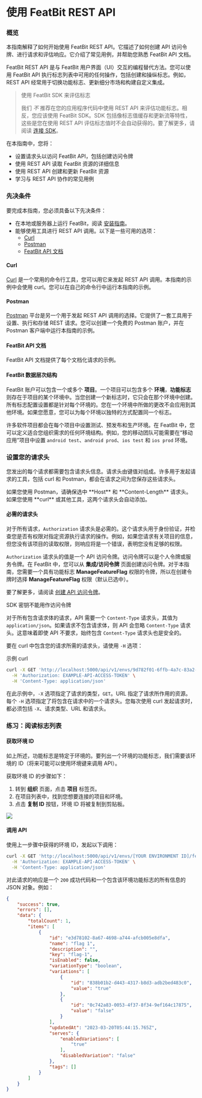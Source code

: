 
# 使用 FeatBit REST API

### 概览 <a href="#overview" id="overview"></a>

本指南解释了如何开始使用 FeatBit REST API。它描述了如何创建 API 访问令牌、进行请求和评估响应。它介绍了常见用例，并帮助您熟悉 FeatBit API 文档。

FeatBit REST API 是与 FeatBit 用户界面（UI）交互的编程替代方法。您可以使用 FeatBit API 执行标志列表中可用的任何操作，包括创建和操纵标志。例如，REST API 经常用于切换功能标志、更新细分市场和构建自定义集成。

> 使用 FeatBit SDK 来评估标志
>
> 我们 _不_ 推荐在您的应用程序代码中使用 REST API 来评估功能标志。相反，您应该使用 FeatBit SDK。SDK 包括像标志值缓存和更新流等特性，这些是您在使用 REST API 评估标志值时不会自动获得的。要了解更多，请阅读 [连接 SDK](../getting-started/connect-an-sdk/)。

在本指南中，您将：

* 设置请求头以访问 FeatBit API，包括创建访问令牌
* 使用 REST API 读取 FeatBit 资源的详细信息
* 使用 REST API 创建和更新 FeatBit 资源
* 学习与 REST API 协作的常见用例

### 先决条件 <a href="#prerequisites" id="prerequisites"></a>

要完成本指南，您必须具备以下先决条件：

* 在本地或服务器上运行 FeatBit，阅读 [安装指南](../installation/full-installation.md)。
* 能够使用工具进行 REST API 调用。以下是一些可用的选项：
  * [Curl](https://curl.se/)
  * [Postman](https://www.postman.com/)
  * [FeatBit API 文档](overview.md)

#### Curl <a href="#curl" id="curl"></a>

[Curl](https://curl.se/) 是一个常用的命令行工具，您可以用它来发起 REST API 调用。本指南的示例中会使用 curl。您可以在自己的命令行中运行本指南的示例。

#### Postman <a href="#postman" id="postman"></a>

[Postman](https://www.postman.com/) 平台是另一个用于发起 REST API 调用的选择。它提供了一套工具用于设置、执行和存储 REST 请求。您可以创建一个免费的 Postman 账户，并在 Postman 客户端中运行本指南的示例。

#### FeatBit API 文档 <a href="#launchdarkly-api-documentation" id="launchdarkly-api-documentation"></a>

FeatBit API 文档提供了每个文档化请求的示例。

#### FeatBit 数据层次结构 <a href="#launchdarkly-data-hierarchy" id="launchdarkly-data-hierarchy"></a>

FeatBit 账户可以包含一个或多个 **项目**。一个项目可以包含多个 **环境**，**功能标志** 则存在于项目的某个环境中。当您创建一个新标志时，它只会在那个环境中创建。所有标志配置设置都是针对每个环境的。您在一个环境中所做的更改不会应用到其他环境。如果您愿意，您可以为每个环境以独特的方式配置同一个标志。

许多软件项目都会在每个项目中设置测试、预发布和生产环境。在 FeatBit 中，您可以定义适合您组织需求的任何环境结构。例如，您的移动团队可能需要在“移动应用”项目中设置 `android test`、`android prod`、`ios test` 和 `ios prod` 环境。

### 设置您的请求头 <a href="#setting-up-your-headers" id="setting-up-your-headers"></a>

您发出的每个请求都需要包含请求头信息。请求头由键值对组成。许多用于发起请求的工具，包括 curl 和 Postman，都会在请求之间为您保存这些请求头。

<Callout type="info">
如果您使用 Postman，请确保选中 **Host** 和 **Content-Length** 请求头。如果您使用 **curl** 或其他工具，这两个请求头会自动添加。
</Callout>

#### 必需的请求头 <a href="#required-headers" id="required-headers"></a>

对于所有请求，`Authorization` 请求头是必需的。这个请求头用于身份验证，并检查您是否有权限对指定资源执行请求的操作。例如，如果您请求有关项目的信息，但您没有该项目的读取权限，则响应将是一个错误，表明您没有足够的权限。

`Authorization` 请求头的值是一个 API 访问令牌。访问令牌可以是个人令牌或服务令牌。在 FeatBit 中，您可以从 **集成/访问令牌** 页面创建访问令牌。对于本指南，您需要一个具有功能标志 **ManageFeatureFlag** 权限的令牌，所以在创建令牌时选择 **ManageFeatureFlag** 权限（默认已选中）。

要了解更多，请阅读 [创建 API 访问令牌](../integrations/api-access-tokens.md)。

SDK 密钥不能用作访问令牌

对于所有包含请求体的请求，API 需要一个 `Content-Type` 请求头，其值为 `application/json`。如果请求不包含请求体，则 API 会忽略 `Content-Type` 请求头。这意味着即使 API 不要求，始终包含 `Content-Type` 请求头也是安全的。

要在 curl 中包含您的请求所需的请求头，请使用 `-H` 选项：

示例 curl

```bash
curl -X GET 'http://localhost:5000/api/v1/envs/9d782f01-6ffb-4a7c-83a2-79304d801a46/feature-flags' \
  -H 'Authorization: EXAMPLE-API-ACCESS-TOKEN' \
  -H 'Content-Type: application/json'
```

在此示例中，`-X` 选项指定了请求的类型，`GET`。URL 指定了请求所作用的资源。每个 `-H` 选项指定了将包含在请求中的一个请求头。您每次使用 curl 发起请求时，都必须包括 `-X`、请求类型、URL 和请求头。

### 练习：阅读标志列表 <a href="#exercise-reading-flag-and-environment-information" id="exercise-reading-flag-and-environment-information"></a>

#### 获取环境 ID <a href="#reading-a-flag" id="reading-a-flag"></a>

如上所述，功能标志是特定于环境的。要列出一个环境的功能标志，我们需要该环境的 ID（将来可能可以使用环境键来调用 API）。

获取环境 ID 的步骤如下：

1. 转到 **组织** 页面，点击 **项目** 标签页。
2. 在项目列表中，找到您想要连接的项目和环境。
3. 点击 **复制 ID** 按钮，环境 ID 将被复制到剪贴板。

![](../api-docs/assets/using-featbit-rest-api/001.png)

#### 调用 API

使用上一步骤中获得的环境 ID，发起以下调用：

```bash
curl -X GET 'http://localhost:5000/api/v1/envs/[YOUR ENVIRONMENT ID]/feature-flags?pageIndex=0&pageSize=10&isEnabled=' \
  -H 'Authorization: EXAMPLE-API-ACCESS-TOKEN' \
  -H 'Content-Type: application/json'
```

对此请求的响应是一个 `200` 成功代码和一个包含该环境功能标志的所有信息的 JSON 对象。例如：

```json
{
    "success": true,
    "errors": [],
    "data": {
        "totalCount": 1,
        "items": [
            {
                "id": "e3d78102-8a67-4698-a744-afcb005e8dfa",
                "name": "flag 1",
                "description": "",
                "key": "flag-1",
                "isEnabled": false,
                "variationType": "boolean",
                "variations": [
                    {
                        "id": "838b01b2-d443-4317-b8d3-adb2bed483c0",
                        "value": "true"
                    },
                    {
                        "id": "0c742a83-0053-4f37-8f34-9ef164c17875",
                        "value": "false"
                    }
                ],
                "updatedAt": "2023-03-20T05:44:15.765Z",
                "serves": {
                    "enabledVariations": [
                        "true"
                    ],
                    "disabledVariation": "false"
                },
                "tags": []
            }
        ]
    }
}
```

